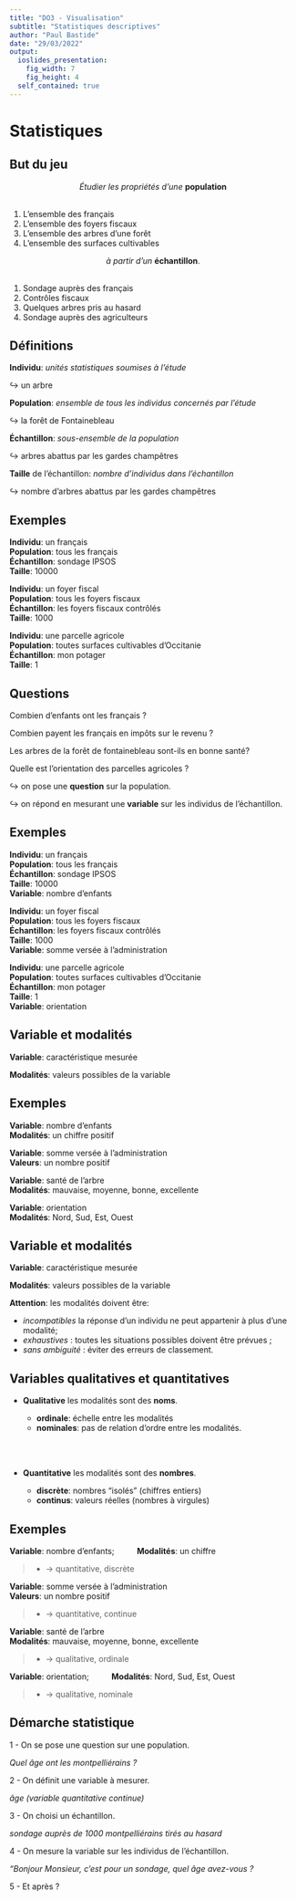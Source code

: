 ```yaml
---
title: "DO3 - Visualisation"
subtitle: "Statistiques descriptives"
author: "Paul Bastide"
date: "29/03/2022"
output:
  ioslides_presentation:
    fig_width: 7
    fig_height: 4
  self_contained: true
---
```


<!-- ************************************************************************ -->
# Statistiques
<!-- ************************************************************************ -->

## But du jeu {.build}

<center>
*Étudier les propriétés d'une* **population**  
$~$
</center>

1. L'ensemble des français
2. L'ensemble des foyers fiscaux
3. L'ensemble des arbres d'une forêt
4. L'ensemble des surfaces cultivables

<center>
*à partir d'un* **échantillon**.  
$~$
</center>

1. Sondage auprès des français
2. Contrôles fiscaux
3. Quelques arbres pris au hasard
4. Sondage auprès des agriculteurs

## Définitions {.build}

**Individu**: *unités statistiques soumises à l'étude*

$\hookrightarrow$ un arbre

**Population**: *ensemble de tous les individus concernés par l'étude*

$\hookrightarrow$ la forêt de Fontainebleau

**Échantillon**: *sous-ensemble de la population*

$\hookrightarrow$ arbres abattus par les gardes champêtres

**Taille** de l'échantillon: *nombre d'individus dans l'échantillon*

$\hookrightarrow$ nombre d'arbres abattus par les gardes champêtres

## Exemples {.build}

**Individu**: un français  
**Population**: tous les français  
**Échantillon**: sondage IPSOS  
**Taille**: 10000  

**Individu**: un foyer fiscal  
**Population**: tous les foyers fiscaux  
**Échantillon**: les foyers fiscaux contrôlés  
**Taille**: 1000  

**Individu**: une parcelle agricole  
**Population**: toutes surfaces cultivables d'Occitanie  
**Échantillon**: mon potager  
**Taille**: 1  

## Questions {.build}

Combien d'enfants ont les français ?

Combien payent les français en impôts sur le revenu ?

Les arbres de la forêt de fontainebleau sont-ils en bonne santé?

Quelle est l'orientation des parcelles agricoles ?

$\hookrightarrow$ on pose une **question** sur la population.

$\hookrightarrow$ on répond en mesurant une **variable** sur les individus de l'échantillon.

## Exemples {.build}

**Individu**: un français  
**Population**: tous les français  
**Échantillon**: sondage IPSOS  
**Taille**: 10000  
**Variable**: nombre d'enfants

**Individu**: un foyer fiscal  
**Population**: tous les foyers fiscaux  
**Échantillon**: les foyers fiscaux contrôlés  
**Taille**: 1000  
**Variable**: somme versée à l'administration

**Individu**: une parcelle agricole  
**Population**: toutes surfaces cultivables d'Occitanie  
**Échantillon**: mon potager  
**Taille**: 1  
**Variable**: orientation

## Variable et modalités {.build}

**Variable**: caractéristique mesurée

**Modalités**: valeurs possibles de la variable

## Exemples {.build}

**Variable**: nombre d'enfants  
**Modalités**: un chiffre positif

**Variable**: somme versée à l'administration  
**Valeurs**: un nombre positif

**Variable**: santé de l'arbre   
**Modalités**: mauvaise, moyenne, bonne, excellente

**Variable**: orientation  
**Modalités**: Nord, Sud, Est, Ouest

## Variable et modalités 

**Variable**: caractéristique mesurée

**Modalités**: valeurs possibles de la variable

**Attention**: les modalités doivent être:

* *incompatibles* la réponse d'un individu ne peut appartenir à plus d'une modalité;
* *exhaustives* : toutes les situations possibles doivent être prévues ;
* *sans ambiguité* : éviter des erreurs de classement.

## Variables qualitatives et quantitatives {.build}

* **Qualitative** les modalités sont des **noms**.

  - **ordinale**: échelle entre les modalités
  - **nominales**: pas de relation d'ordre entre les modalités.

$~$  
$~$

* **Quantitative** les modalités sont des **nombres**.

  - **discrète**: nombres "isolés" (chiffres entiers)
  - **continus**: valeurs réelles (nombres à virgules)
  
## Exemples

**Variable**: nombre d'enfants; $\qquad$ **Modalités**: un chiffre  

>* $\to$ quantitative, discrète

**Variable**: somme versée à l'administration  
**Valeurs**: un nombre positif

>* $\to$ quantitative, continue

**Variable**: santé de l'arbre   
**Modalités**: mauvaise, moyenne, bonne, excellente

>* $\to$ qualitative, ordinale

**Variable**: orientation; $\qquad$ **Modalités**: Nord, Sud, Est, Ouest

>* $\to$ qualitative, nominale
  
## Démarche statistique {.build}

1 - On se pose une question sur une population.

*Quel âge ont les montpelliérains ?*

2 - On définit une variable à mesurer.

*âge (variable quantitative continue)*

3 - On choisi un échantillon.

*sondage auprès de 1000 montpelliérains tirés au hasard*

4 - On mesure la variable sur les individus de l'échantillon.

*"Bonjour Monsieur, c'est pour un sondage, quel âge avez-vous ?*

5 - Et après ?
